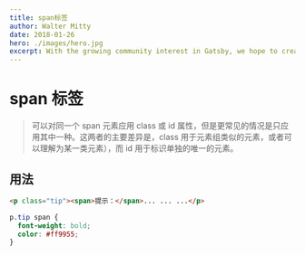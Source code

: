 ```yaml
---
title: span标签
author: Walter Mitty
date: 2018-01-26
hero: ./images/hero.jpg
excerpt: With the growing community interest in Gatsby, we hope to create more resources that make it easier for anyone to grasp the power of this incredible tool.
---
```


# span 标签

> 可以对同一个 span 元素应用 class 或 id 属性，但是更常见的情况是只应用其中一种。这两者的主要差异是，class 用于元素组类似的元素，或者可以理解为某一类元素），而 id 用于标识单独的唯一的元素。

## 用法

```html
<p class="tip"><span>提示：</span>... ... ...</p>
```

```css
p.tip span {
  font-weight: bold;
  color: #ff9955;
}
```
